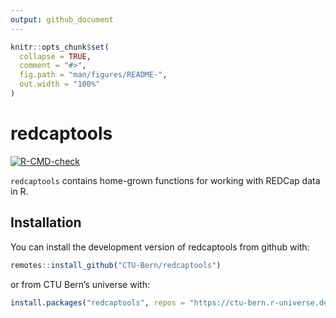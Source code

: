 ```yaml
---
output: github_document
---
```


<!-- README.md is generated from README.Rmd. Please edit that file -->

```r
knitr::opts_chunk$set(
  collapse = TRUE,
  comment = "#>",
  fig.path = "man/figures/README-",
  out.width = "100%"
)
```

# redcaptools

<!-- badges: start -->
[![R-CMD-check](https://github.com/CTU-Bern/redcaptools/workflows/R-CMD-check/badge.svg)](https://github.com/aghaynes/redcaptools/actions)
<!-- badges: end -->

`redcaptools` contains home-grown functions for working with REDCap data in R.

## Installation

You can install the development version of redcaptools from github with:

<!-- install.packages("redcaptools") -->
``` r
remotes::install_github("CTU-Bern/redcaptools")
```

or from CTU Bern's universe with:

``` r
install.packages("redcaptools", repos = "https://ctu-bern.r-universe.dev")
```
